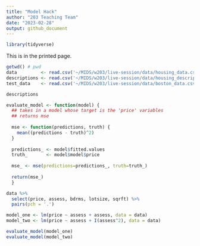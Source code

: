 ```yaml
---
title: "Model Hack"
author: "203 Teaching Team"
date: "2023-02-28"
output: github_document
---
```


```r
library(tidyverse)
```

This is in the printed page. 


```r
getwd() # pwd 
data         <- read.csv('~/MIDS/w203/live-session/data/housing_data.csv')
descriptions <- read.csv('~/MIDS/w203/live-session/data/housing_description.csv')
test_data    <- read.csv('~/MIDS/w203/live-session/data/boston_data.csv')
```

```r
descriptions
```


```r
evaluate_model <- function(model) { 
  ## takes in a model whose target is the 'price' variables
  ## returns mse
  
  mse <- function(predictions, truth) { 
    mean((predictions - truth)^2)
  }
  
  predictions_ <- model$fitted.values
  truth_       <- model$model$price
  
  mse_ <- mse(predictions=predictions_, truth=truth_)
  
  return(mse_)
  }
```

```r
data %>% 
  select(price, assess, bdrms, lotsize, sqrft) %>%
  pairs(pch = '.')
```


```r
model_one <- lm(price ~ assess + assess, data = data)
model_two <- lm(price ~ assess + I(assess^2), data = data)
```

```r
evaluate_model(model_one)
evaluate_model(model_two)
```


